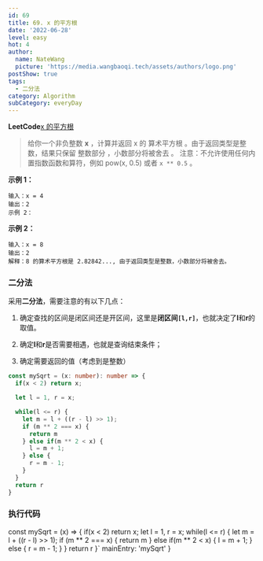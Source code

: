 ```yaml
---
id: 69
title: 69. x 的平方根 
date: '2022-06-28'
level: easy
hot: 4
author:
  name: NateWang
  picture: 'https://media.wangbaoqi.tech/assets/authors/logo.png'
postShow: true
tags:
  - 二分法
category: Algorithm
subCategory: everyDay
---
```



**LeetCode**[x 的平方根](https://leetcode.cn/problems/sqrtx/)

> 给你一个非负整数 **x** ，计算并返回 x 的 算术平方根 。由于返回类型是整数，结果只保留 整数部分 ，小数部分将被舍去 。
> 注意：不允许使用任何内置指数函数和算符，例如 pow(x, 0.5) 或者 `x ** 0.5` 。


**示例 1：**

```
输入：x = 4
输出：2
示例 2：
```

**示例 2：**

```
输入：x = 8
输出：2
解释：8 的算术平方根是 2.82842..., 由于返回类型是整数，小数部分将被舍去。
```




### 二分法

采用**二分法**，需要注意的有以下几点：

1. 确定查找的区间是闭区间还是开区间，这里是**闭区间`[l,r]`**，也就决定了**l**和**r**的取值。

2. 确定**l**和**r**是否需要相遇，也就是查询结束条件；

3. 确定需要返回的值（考虑到是整数）

```ts
const mySqrt = (x: number): number => {
  if(x < 2) return x;

  let l = 1, r = x;

  while(l <= r) {
    let m = l + ((r - l) >> 1);
    if (m ** 2 === x) {
      return m
    } else if(m ** 2 < x) {
      l = m + 1;
    } else {
      r = m - 1;
    }
  }
  return r
}
```

### 执行代码

const mySqrt = (x) => {
  if(x < 2) return x;
  let l = 1, r = x;
  while(l <= r) {
    let m = l + ((r - l) >> 1);
    if (m ** 2 === x) {
      return m
    } else if(m ** 2 < x) {
      l = m + 1;
    } else {
      r = m - 1;
    }
  }
  return r
}`
  mainEntry: 'mySqrt'
}

<PlayGround js={js} mode='algo' options={options}/> 

